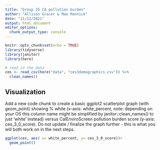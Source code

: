 ```yaml
---
title: "Group 25 CA pollution burden"
author: "Allison Gracer & Mae Rennick"
date: "11/12/2021"
output: html_document
editor_options: 
  chunk_output_type: console
---
```


```r
knitr::opts_chunk$set(echo = TRUE)
library(tidyverse)
library(janitor)
library(here)
```


```r
# read in the data
ces <- read_csv(here("data", "ces3demographics.csv")) %>% 
  clean_names()
```


## Visualization 

Add a new code chunk to create a basic ggplot2 scatterplot graph (with geom_point) showing % white (x-axis: white_percent, note: depending on your OS this column name might be simplified by janitor::clean_names() to just ‘white’ instead) versus CalEnviroScreen pollution burden score (y-axis: ces_3_0_score). Do not update / finalize the graph further - this is what you will both work on in the next steps. 


```r

ggplot(ces, aes( x= white_percent, y= ces_3_0_score))+
  geom_point()


```

